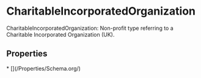 # CharitableIncorporatedOrganization

CharitableIncorporatedOrganization: Non-profit type referring to a Charitable Incorporated Organization (UK).

## Properties

<Grid>
* [](/Properties/Schema.org/)

</Grid>

